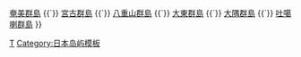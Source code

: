 {{Navbox
|name = 大东群岛
|title = [[大東群島]]
|titlestyle = background-color:#6fc
|groupstyle = background-color:#cee
|group1 = [[島嶼]]
|list1 = [[北大東島]] &#124; [[沖大東島]]（無人島） &#124; [[南大東島]]
|group2 = [[行政區劃]]
|list2 = [[北大東村]] &#124; [[南大東村]]
|below = [[Template:沖繩群島|沖繩群島]] {{`}}[[Template:奄美群島|奄美群島]] {{`}} [[Template:宮古群島|宮古群島]] {{`}} [[Template:八重山群島|八重山群島]] {{`}} [[Template:大東群島|大東群島]] {{`}} [[Template:大隅群島|大隅群島]] {{`}} [[Template:吐噶喇群島|吐噶喇群島]]
}}<noinclude>
[[Category:大東群島|T]]
[[Category:日本岛屿模板]]
</noinclude>